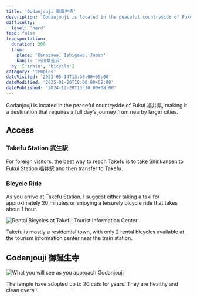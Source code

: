 ```yaml
---
title: 'Godanjouji 御誕生寺'
description: 'Godanjouji is located in the peaceful countryside of Fukui (福井県), making it a destination that requires a full day’s journey from nearby larger cities.'
difficulty:
  level: 'hard'
feed: false
transportation:
  duration: 300
  from:
    place: 'Kanazawa, Ishigawa, Japan'
    kanji: '石川県金沢'
  by: ['train', 'bicycle']
category: 'temples'
dateVisited: '2023-05-14T13:30:00+09:00'
dateModified: '2025-01-20T18:00:00+08:00'
datePublished: '2024-12-20T13:30:00+08:00'
---
```



Godanjouji is located in the peaceful countryside of Fukui 福井県, making it a destination that requires a full day’s journey from nearby larger cities.

<Abstract frontmatter={frontmatter} />

## Access

### Takefu Station 武生駅

For foreign visitors, the best way to reach Takefu is to take Shinkansen to Fukui Station 福井駅 and then transfer to Takefu.

### Bicycle Ride

As you arrive at Takefu Station, I suggest either taking a taxi for approximately 20 minutes or enjoying a leisurely bicycle ride that takes about 1 hour.

![Rental Bicycles at Takefu Tourist Information Center](@assets/godanjouji/bicycles.jpg)

Takefu is mostly a residential town, with only 2 rental bicycles available at the tourism information center near the train station.

## Godanjouji 御誕生寺

![What you will see as you approach Godanjouji](@assets/godanjouji/arriving.jpg)

The temple have adopted up to 20 cats for years. They are healthy and clean overall.
